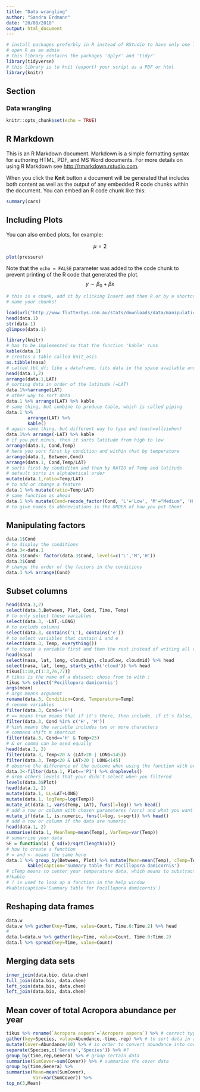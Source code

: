 ```yaml
---
title: "Data wrangling"
author: "Sandra Erdmann"
date: "20/08/2018"
output: html_document
---
```

```r
# install packages preferbly in R instead of RStudio to have only one location for a package
# open R as an admin
# this library contains the packages 'dplyr' and 'tidyr'
library(tidyverse)
# this library is to knit (export) your script as a PDF or html
library(knitr)
```
## Section {.tabset}
### Data wrangling
```r
knitr::opts_chunk$set(echo = TRUE)
```

## R Markdown

This is an R Markdown document. Markdown is a simple formatting syntax for authoring HTML, PDF, and MS Word documents. For more details on using R Markdown see <http://rmarkdown.rstudio.com>.

When you click the **Knit** button a document will be generated that includes both content as well as the output of any embedded R code chunks within the document. You can embed an R code chunk like this:

```r
summary(cars)
```

## Including Plots

You can also embed plots, for example:

$$
\mu=2
$$



```r
plot(pressure)
```

Note that the `echo = FALSE` parameter was added to the code chunk to prevent printing of the R code that generated the plot.
 $$
 y\sim{\beta_0 + \beta x}
 $$
```r
# this is a chunk, add it by clicking Insert and then R or by a shortcut: control = alt = i
# name your chunks!
```

```r
load(url("http://www.flutterbys.com.au/stats/downloads/data/manipulationDatasets.RData"))
head(data.1)
str(data.1)
glimpse(data.1)

library(knitr)
# has to be implemented so that the function 'kable' runs
kable(data.1)
# creates a table called knit_asis
as.tibble(nasa)
# called tbl_df; like a dataframe, fits data in the space available and shows what else is present that won't be able to get displayed in the current resolution
head(data.1,2)
arrange(data.1,LAT)
# sorting data in order of the latitude (=LAT)
data.1%>%arrange(LAT)
# other way to sort data
data.1 %>% arrange(LAT) %>% kable
# same thing, but combine to produce table, which is called piping
data.1 %>%
        arrange(LAT) %>%
        kable()
# again same thing, but different way to type and (nachvollziehen)
data.1%>% arrange(-LAT) %>% kable
# if you put minus, then it sorts latitude from high to low
arrange(data.1, Cond,Temp)
# here you sort first by condition and within that by temperature
arrange(data.1, Between,Cond)
arrange(data.1, Cond,Temp/LAT)
# sorts first by condiditon and then by RATIO of Temp and latitude
# default sorts in alphabetical order
mutate(data.1,ratio=Temp/LAT)
# to add or change a feature
data.1 %>% mutate(ratio=Temp/LAT)
# same function as ahead
data.1 %>% mutate(Cond=recode_factor(Cond, 'L'='Low', 'M'="Medium", 'H'='High'))
# to give names to abbreviations in the ORDER of how you put them!
```
## Manipulating factors
```r
data.1$Cond
# to display the conditions
data.3<-data.1
data.3$Cond<- factor(data.3$Cond, levels=c('L','M','H'))
data.3$Cond
# change the order of the factors in the conditions
data.3 %>% arrange(Cond)

```
## Subset columns
```r
head(data.3,2)
select(data.3,Between, Plot, Cond, Time, Temp)
# to only select these variables
select(data.3, -LAT,-LONG)
# to exclude columns
select(data.3, contains('L'), contains('e'))
# to select variables that contain L and e
select(data.3, Temp, everything())
# to choose a variable first and then the rest instead of writing all variables down
head(nasa)
select(nasa, lat, long, cloudhigh, cloudlow, cloudmid) %>% head
select(nasa, lat, long, starts_with('cloud')) %>% head
tikus[1:10,c(1:3,76,77)]
# tikus is the name of a dataset; chose from to with :
tikus %>% select('Pocillopora damicornis')
args(mean)
# args means argument
rename(data.3, Condition=Cond, Temperature=Temp)
# rename variables
filter(data.3, Cond=='H')
# == means true means that if it's there, then include, if it's false, so not there, exclude it or if cond equals to H then include, so true
filter(data.3, Cond %in% c('H', 'M'))
# %in% means the variable includes two or more characters
# command shift m shortcut
filter(data.3, Cond=='H' & Temp<25)
# & or comma can be used equally
head(data.3, 2)
filter(data.3, Temp<20 & (LAT>20 | LONG<145))
filter(data.3, Temp<20 & LAT>20 | LONG<145)
# observe the difference of the outcome when using the function with or without brackets!
data.3<-filter(data.1, Plot=='P1') %>% droplevels()
# drop others levels that your didn't select when you filtered
levels(data.3$Plot)
head(data.1, 2)
mutate(data.1, LL=LAT+LONG)
mutate(data.1, logTemp=log(Temp))
mutate_at(data.1, vars(Temp, LAT), funs(l=log)) %>% head()
# add a row or column with chosen parameteres (vars) and what you want to do with it (funs log)
mutate_if(data.1, is.numeric, funs(l=log, s=sqrt)) %>% head()
# add a row or column if the data are numeric
head(data.1, 2)
summarise(data.1, MeanTemp=mean(Temp), VarTemp=var(Temp))
# sumarrise your data
SE = function(x) { sd(x)/sqrt(length(x))}
# how to create a function
# = and <- means the same here
data.1 %>% group_by(Between, Plot) %>% mutate(Mean=mean(Temp), cTemp=Temp-Mean) %>%
        kable(caption='Summary table for Pocillopora damicornis')
# cTemp means to center your temperature data, which means to substract the mean from the temperate to observe the difference (delta) from the mean for each value
#?kable
# ? is used to look up a function in the help window
#kable(caption='Summary table for Pocillopora damicornis')

```
## Reshaping data frames
```r
data.w
data.w %>% gather(key=Time, value=Count, Time.0:Time.2) %>% head
#
data.l=data.w %>% gather(key=Time, value=Count, Time.0:Time.2)
data.l %>% spread(key=Time, value=Count)
```
## Merging data sets
```r
inner_join(data.bio, data.chem)
full_join(data.bio, data.chem)
left_join(data.bio, data.chem)
left_join(data.bio, data.chem)
```
## Mean cover of total Acropora abundance per year
```r
tikus %>% rename(`Acropora aspera`=`Acropera aspera`) %>% # correct typos
gather(key=Species, value=Abundance,-time,-rep) %>% # to sort data in a certain order to use them for analysis
mutate(Cover=Abundance/10) %>% # in order to convert abundance into cover divide by 10
separate(Species,c('Genera','Species')) %>% #?
group_by(time,rep,Genera) %>% # group certain data
summarise(SumCover=sum(Cover)) %>% # summarise the cover data
group_by(time,Genera) %>%
summarise(Mean=mean(SumCover),
          Var=var(SumCover)) %>% 
top_n(3,Mean)
```